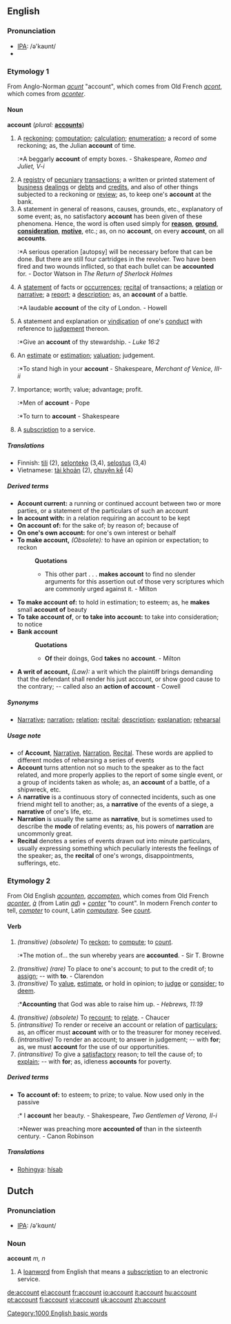 ==English==

{{rank|talk|spirit|sometimes|452|account|party|sight|electronic}}

===Pronunciation===
*[[w:IPA|IPA]]: /ə'kaʊnt/
*{{audio|en-us-account.ogg|Audio (US)}}

===Etymology 1===
From Anglo-Norman ''[[acunt]]'' "account", which comes from Old French ''[[acont]]'', which comes from ''[[aconter]]''.

====Noun====
'''account'''  (''plural:'' '''[[accounts]]''')
# A [[reckoning]]; [[computation]]; [[calculation]]; [[enumeration]]; a record of some reckoning; as, the Julian '''account''' of time.
#:*A beggarly '''account''' of empty boxes. - Shakespeare, ''Romeo and Juliet, V-i''
# A [[registry]] of [[pecuniary]] [[transaction]]s; a written or printed statement of [[business]] [[dealing]]s or [[debt]]s and [[credit]]s, and also of other things subjected to a reckoning or [[review]]; as, to keep one's '''account''' at the bank.
# A statement in general of reasons, causes, grounds, etc., explanatory of some event; as, no satisfactory '''account''' has been given of these phenomena. Hence, the word is often used simply for '''[[reason]]''', '''[[ground]]''', '''[[consideration]]''', '''[[motive]]''', etc.; as, on no '''account''', on every '''account''', on all '''accounts'''.
#:*A serious operation [autopsy] will be necessary before that can be done. But there are still four cartridges in the revolver.  Two have been fired and two wounds inflicted, so that each bullet can be '''accounted''' for. - Doctor Watson in ''The Return of Sherlock Holmes''
# A [[statement]] of facts or [[occurrence]]s; [[recital]] of transactions; a [[relation]] or [[narrative]]; a [[report]]; a [[description]]; as, an '''account''' of a battle.
#:*A laudable '''account''' of the city of London. - Howell
# A statement and explanation or [[vindication]] of one's [[conduct]] with reference to [[judgement]] thereon.
#:*Give an '''account''' of thy stewardship. - ''Luke 16:2''
# An [[estimate]] or [[estimation]]; [[valuation]]; judgement.
#:*To stand high in your '''account''' - Shakespeare, ''Merchant of Venice, III-ii''
# Importance; worth; value; advantage; profit.
#:*Men of '''account''' - Pope
#:*To turn to '''account''' - Shakespeare
# A [[subscription]] to a service.

=====Translations=====
*Finnish: [[tili]] (2), [[selonteko]] (3,4), [[selostus]] (3,4)
*Vietnamese: [[tài khoản]] (2), [[chuyện kể]] (4)

=====Derived terms=====
*'''Account current:''' a running or continued account between two or more parties, or a statement of the particulars of such an account
*'''In account with:''' in a relation requiring an account to be kept
*'''On account of:''' for the sake of; by reason of; because of
*'''On one's own account:''' for one's own interest or behalf
*'''To make account,''' ''(Obsolete):'' to have an opinion or expectation; to reckon
*:'''Quotations'''
*:*This other part . . . '''makes account''' to find no slender arguments for this assertion out of those very scriptures which are commonly urged against it. - Milton
*'''To make account of:''' to hold in estimation; to esteem; as, he '''makes''' small '''account of''' beauty
*'''To take account of''', or '''to take into account:''' to take into consideration; to notice
*'''Bank account'''
*:'''Quotations'''
*:*'''Of''' their doings, God '''takes''' no '''account'''. - Milton
*'''A writ of account,''' ''(Law):'' a writ which the plaintiff brings demanding that the defendant shall render his just account, or show good cause to the contrary; -- called also an '''action of account''' - Cowell

=====Synonyms=====
*[[Narrative]]; [[narration]]; [[relation]]; [[recital]]; [[description]]; [[explanation]]; [[rehearsal]]

=====Usage note=====
*of '''Account''', [[Narrative]], [[Narration]], [[Recital]]. These words are applied to different modes of rehearsing a series of events
*'''Account''' turns attention not so much to the speaker as to the fact related, and more properly applies to the report of some single event, or a group of incidents taken as whole; as, an '''account''' of a battle, of a shipwreck, etc.
*A '''narrative''' is a continuous story of connected incidents, such as one friend might tell to another; as, a '''narrative''' of the events of a siege, a '''narrative''' of one's life, etc.
*'''Narration''' is usually the same as '''narrative''', but is sometimes used to describe the '''mode''' of relating events; as, his powers of '''narration''' are uncommonly great.
*'''Recital''' denotes a series of events drawn out into minute particulars, usually expressing something which peculiarly interests the feelings of the speaker; as, the '''recital''' of one's wrongs, disappointments, sufferings, etc.

===Etymology 2===
From Old English ''[[acounten]]'', ''[[accompten]]'', which comes from Old French ''[[aconter]]'', ''[[à]]'' (from Latin ''[[ad]]'') + ''[[conter]]'' "to count". In modern French ''conter'' to tell, ''[[compter]]'' to count, Latin ''[[computare]]''. See [[count]].

====Verb====
{{en-infl-reg-consonant|account||}}
# ''(transitive) (obsolete)'' To [[reckon]]; to [[compute]]; to [[count]].
#:*The motion of... the sun whereby years are '''accounted'''. - Sir T. Browne
# ''(transitive) (rare)'' To place to one's account; to put to the credit of; to [[assign]]; -- with '''to'''. - Clarendon
# ''(transitive)'' To [[value]], [[estimate]], or hold in opinion; to [[judge]] or [[consider]]; to [[deem]].
#:*'''Accounting''' that God was able to raise him up. - ''Hebrews, 11:19''
# ''(transitive) (obsolete)'' To [[recount]]; to [[relate]]. - Chaucer
# ''(intransitive)'' To render or receive an account or relation of [[particular]]s; as, an officer must '''account''' with or to the treasurer for money received.
# ''(intransitive)'' To render an account; to answer in judgement; -- with '''for'''; as, we must '''account''' for the use of our opportunities.
# ''(intransitive)'' To give a [[satisfactory]] reason; to tell the cause of; to [[explain]]; -- with '''for'''; as, idleness '''accounts''' for poverty.

=====Derived terms=====
*'''To account of:''' to esteem; to prize; to value. Now used only in the passive
*:* I '''account''' her beauty. - Shakespeare, ''Two Gentlemen of Verona, II-i''
*:*Newer was preaching more '''accounted of''' than in the sixteenth century. - Canon Robinson

=====Translations=====
*[[Rohingya]]: [[hísab]]


==Dutch==
===Pronunciation===
*[[w:IPA|IPA]]: /ə'kɑʊnt/

===Noun===
'''account''' ''m, n''
# A [[loanword]] from English that means a [[subscription]] to an electronic service.

{{BE-ready}}

[[Category:1000 English basic words]]

[[de:account]]
[[el:account]]
[[fr:account]]
[[io:account]]
[[it:account]]
[[hu:account]]
[[pt:account]]
[[fi:account]]
[[vi:account]]
[[uk:account]]
[[zh:account]]